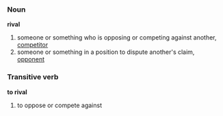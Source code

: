===Noun===
'''rival'''
#someone or something who is opposing or competing against another, [[competitor]]
#someone or something in a position to dispute another's claim, [[opponent]]

===Transitive verb===
'''to rival'''
# to oppose or compete against